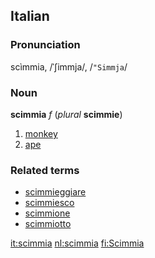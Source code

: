 ==Italian==
===Pronunciation===
scìmmia, /ˈʃimmja/, /<tt>"Simmja</tt>/
===Noun===
'''scimmia''' ''f'' (''plural'' '''scimmie''')

#[[monkey]]
#[[ape]]

===Related terms===
*[[scimmieggiare]]
*[[scimmiesco]]
*[[scimmione]]
*[[scimmiotto]]

[[it:scimmia]]
[[nl:scimmia]]
[[fi:Scimmia]]